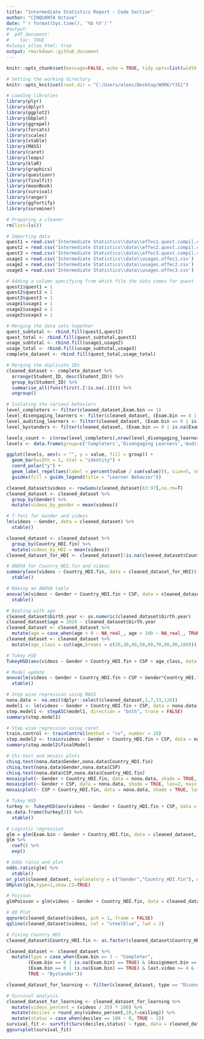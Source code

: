 ---
title: "Intermediate Statistics Report - Code Section"
author: "CINQUANTA Octave" 
date: "`r format(Sys.time(), '%b %Y')`"
#output: 
#  pdf_document: 
#    toc: TRUE
#always_allow_html: true
output: rmarkdown::github_document
---

```{r global_options, include = FALSE, echo=TRUE,eval=TRUE}
knitr::opts_chunk$set(message=FALSE, echo = TRUE, tidy.opts=list(width.cutoff=60)) 
```

```{r setup}
# Setting the working directory
knitr::opts_knit$set(root.dir = "C:/Users/eleoc/Desktop/WORK/Y3S1")
```

```{r}
# Loading libraries
library(plyr)
library(dplyr)
library(ggplot2)
library(bbplot)
library(ggrepel)
library(forcats)
library(scales)
library(xtable)
library(MASS)
library(caret)
library(leaps)
library(klaR)
library(graphics)
library(questionr)
library(finalfit)
library(moonBook)
library(survival)
library(ranger)
library(ggfortify)
library(survminer)
```

```{r}
# Preparing a cleaner
rm(list=ls())
```

```{r}
# Importing data
quest1 = read.csv('Intermediate Statistics\\data\\effec1.quest.compil.csv')
quest2 = read.csv('Intermediate Statistics\\data\\effec2.quest.compil.csv')
quest3 = read.csv('Intermediate Statistics\\data\\effec3.quest.compil.csv')
usage1 = read.csv('Intermediate Statistics\\data\\usages.effec1.csv')
usage2 = read.csv('Intermediate Statistics\\data\\usages.effec2.csv')
usage3 = read.csv('Intermediate Statistics\\data\\usages.effec3.csv')
```

```{r}
# Adding a column specifying from which file the data comes for quest
quest1$quest1 = 1
quest2$quest2 = 1
quest3$quest3 = 1
usage1$usage1 = 1
usage2$usage2 = 1
usage3$usage3 = 1
```

```{r}
# Merging the data sets together
quest_subtotal <- rbind.fill(quest1,quest2)
quest_total <- rbind.fill(quest_subtotal,quest3)
usage_subtotal <- rbind.fill(usage1,usage2)
usage_total <- rbind.fill(usage_subtotal,usage3)
complete_dataset <- rbind.fill(quest_total,usage_total)
```

```{r}
# Merging the duplicate IDs
cleaned_dataset <- complete_dataset %>%
  arrange(Student_ID, desc(Student_ID)) %>%
  group_by(Student_ID) %>%
  summarise_all(funs(first(.[!is.na(.)]))) %>%
  ungroup()
```

```{r}
# Isolating the various behaviors
level_completers <- filter(cleaned_dataset,Exam.bin == 1)
level_disengaging_learners <- filter(cleaned_dataset, (Exam.bin == 0 | is.na(Exam.bin) == TRUE) & (Assignment.bin == 1 | Quizz.1.bin == 1 | Quizz.2.bin == 1 | Quizz.3.bin == 1 | Quizz.4.bin == 1 | Quizz.5.bin == 1))
level_auditing_learners <- filter(cleaned_dataset, (Exam.bin == 0 | is.na(Exam.bin) == TRUE) & (Assignment.bin == 0 | is.na(Assignment.bin) == TRUE) & (Quizz.1.bin == 0 | is.na(Quizz.1.bin) == TRUE) & (Quizz.2.bin == 0 | is.na(Quizz.2.bin) == TRUE) & (Quizz.3.bin == 0 | is.na(Quizz.3.bin) == TRUE) & (Quizz.4.bin == 0 | is.na(Quizz.4.bin) == TRUE) & (Quizz.5.bin == 0 | is.na(Quizz.5.bin) == TRUE) & last.video >= 3.5)
level_bystanders <- filter(cleaned_dataset, (Exam.bin == 0 | is.na(Exam.bin) == TRUE) & (Assignment.bin == 0 | is.na(Assignment.bin) == TRUE) & (Quizz.1.bin == 0 | is.na(Quizz.1.bin) == TRUE) & (Quizz.2.bin == 0 | is.na(Quizz.2.bin) == TRUE) & (Quizz.3.bin == 0 | is.na(Quizz.3.bin) == TRUE) & (Quizz.4.bin == 0 | is.na(Quizz.4.bin) == TRUE) & (Quizz.5.bin == 0 | is.na(Quizz.5.bin) == TRUE) & (last.video <= 3.5 | is.na(last.video) == TRUE))
```

```{r}
levels_count <- c(nrow(level_completers),nrow(level_disengaging_learners),nrow(level_auditing_learners),nrow(level_bystanders))
levels <- data.frame(group=c('Completers','Disengaging Learners','Auditing Learners','Bystanders'),value=levels_count)
```

```{r}
ggplot(levels, aes(x = "", y = value, fill = group)) +
  geom_bar(width = 1, stat = "identity") +
  coord_polar("y") +
  geom_label_repel(aes(label = percent(value / sum(value))), size=5, show.legend = F, position='identity') +
  guides(fill = guide_legend(title = "Learner Behavior"))
```

```{r}
cleaned_dataset$videos <- rowSums(cleaned_dataset[63:97],na.rm=T)
cleaned_dataset <- cleaned_dataset %>%
  group_by(Gender) %>%
  mutate(videos_by_gender = mean(videos))
```

```{r}
# T-Test for Gender and videos
lm(videos ~ Gender, data = cleaned_dataset) %>%
  xtable()
```

```{r}
cleaned_dataset <- cleaned_dataset %>%
  group_by(Country_HDI.fin) %>%
  mutate(videos_by_HDI = mean(videos))
cleaned_dataset_for_HDI <- cleaned_dataset[!is.na(cleaned_dataset$Country_HDI.fin),]
```

```{r}
# ANOVA for Country_HDI.fin and videos
summary(aov(videos ~ Country_HDI.fin, data = cleaned_dataset_for_HDI)) %>%
  xtable()
```

```{r}
# Making an ANOVA table
anova(lm(videos ~ Gender + Country_HDI.fin + CSP, data = cleaned_dataset)) %>%
  xtable()
```

```{r}
# Dealing with age
cleaned_dataset$birth.year <- as.numeric(cleaned_dataset$birth.year)
cleaned_dataset$age = 2014 - cleaned_dataset$birth.year
cleaned_dataset <- cleaned_dataset %>%
  mutate(age = case_when(age < 0 ~ NA_real_, age > 100 ~ NA_real_, TRUE ~ age))
cleaned_dataset <- cleaned_dataset %>%
  mutate(age_class = cut(age,breaks = c(20,30,40,50,60,70,80,90,100)))
```

```{r}
# Tukey HSD
TukeyHSD(aov(videos ~ Gender + Country_HDI.fin + CSP + age_class, data = cleaned_dataset))
```

```{r}
# Model update
anova(lm(videos ~ Gender + Country_HDI.fin + CSP + Gender*Country_HDI.fin, data = cleaned_dataset)) %>%
  xtable()
```

```{r}
# Step wise regression using MASS
nona.data <- na.omit(dplyr::select(cleaned_dataset,2,7,33,126))
model1 <- lm(videos ~ Gender + Country_HDI.fin + CSP, data = nona.data)
step.model1 <- stepAIC(model1, direction = "both", trace = FALSE)
summary(step.model1)
```

```{r}
# Step wise regression using caret
train.control <- trainControl(method = "cv", number = 10)
step.model2 <- train(videos ~ Gender + Country_HDI.fin + CSP, data = nona.data, method = "lmStepAIC", trControl = train.control, trace = FALSE)
summary(step.model2$finalModel)
```

```{r}
# Chi-test and mosaic plots
chisq.test(nona.data$Gender,nona.data$Country_HDI.fin)
chisq.test(nona.data$Gender,nona.data$CSP)
chisq.test(nona.data$CSP,nona.data$Country_HDI.fin)
mosaicplot(~ Gender + Country_HDI.fin, data = nona.data, shade = TRUE, las=2, main = "Gender and Country HDI")
mosaicplot(~ Gender + CSP, data = nona.data, shade = TRUE, las=2, main = "Gender and Socioeconomic Status")
mosaicplot(~ CSP + Country_HDI.fin, data = nona.data, shade = TRUE, las=2, main = "Socioeconomic Status and Country HDI")
```

```{r}
# Tukey HSD
turkey <- TukeyHSD(aov(videos ~ Gender + Country_HDI.fin + CSP, data = cleaned_dataset))
as.data.frame(turkey[3]) %>%
  xtable()
```

```{r}
# Logistic regression
glm = glm(Exam.bin ~ Gender + Country_HDI.fin, data = cleaned_dataset, family=binomial)
glm %>%
  coef() %>%
  exp()
```

```{r}
# Odds ratio and plot
odds.ratio(glm) %>%
  xtable()
or_plot(cleaned_dataset, explanatory = c("Gender","Country_HDI.fin"), dependent = "Exam.bin", glmfit = glm)
ORplot(glm,type=1,show.CI=TRUE)
```

```{r}
# Poisson
glmPoisson = glm(videos ~ Gender + Country_HDI.fin, data = cleaned_dataset, family=poisson)
```

```{r}
# QQ Plot
qqnorm(cleaned_dataset$videos, pch = 1, frame = FALSE)
qqline(cleaned_dataset$videos, col = "steelblue", lwd = 2)
```

```{r}
# Fixing Country HDI
cleaned_dataset$Country_HDI.fin <- as.factor(cleaned_dataset$Country_HDI.fin)
```

```{r}
cleaned_dataset <- cleaned_dataset %>%
  mutate(type = case_when(Exam.bin == 1 ~ "Completer",
        (Exam.bin == 0 | is.na(Exam.bin) == TRUE) & (Assignment.bin == 1 | last.quizz >= 1) ~ "Disengaging Learner",
        (Exam.bin == 0 | is.na(Exam.bin) == TRUE) & last.video >= 4 & (Assignment.bin == 0 | is.na(Assignment.bin) == TRUE) & (last.quizz == 0 | is.na(last.quizz) == TRUE) ~ "Auditing Learner",
        TRUE ~ "Bystander"))

cleaned_dataset_for_learning <- filter(cleaned_dataset, type == "Disengaging Learner" | type == "Auditing Learner")
```

```{r}
# Survival analysis
cleaned_dataset_for_learning <- cleaned_dataset_for_learning %>%
  mutate(videos_percent = (videos / 35) * 100) %>%
  mutate(deciles = round_any(videos_percent,10,f=ceiling)) %>%
  mutate(status = case_when(deciles == 100 ~ 0, TRUE ~ 1))
survival_fit <- survfit(Surv(deciles,status) ~ type, data = cleaned_dataset_for_learning)
ggsurvplot(survival_fit)
```

